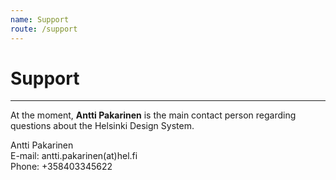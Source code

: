 ```yaml
---
name: Support
route: /support
---
```


# Support

---

At the moment, **Antti Pakarinen** is the main contact person regarding questions about the Helsinki Design System.

Antti Pakarinen  
E-mail: antti.pakarinen(at)hel.fi  
Phone: +358403345622
